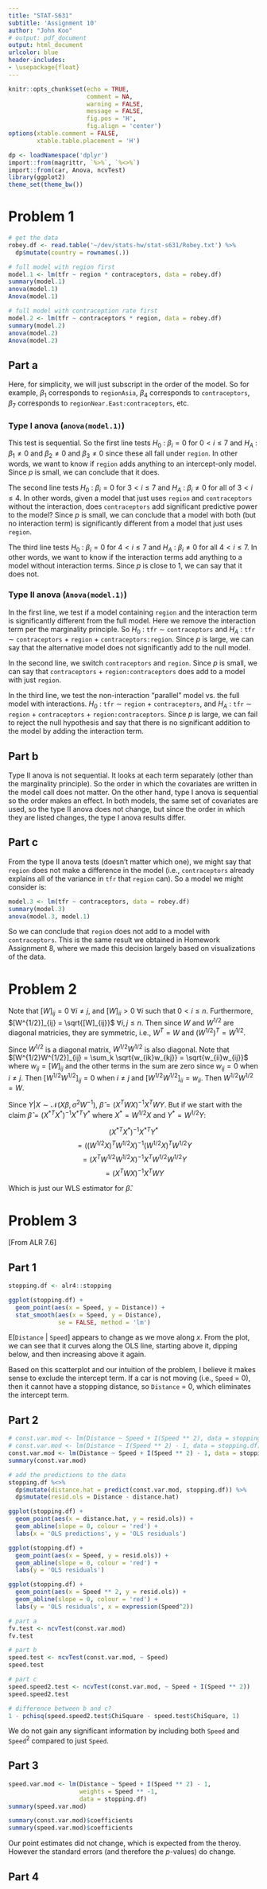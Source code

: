 ```yaml
---
title: "STAT-S631"
subtitle: 'Assignment 10'
author: "John Koo"
# output: pdf_document
output: html_document
urlcolor: blue
header-includes:
- \usepackage{float}
---
```


```r
knitr::opts_chunk$set(echo = TRUE, 
                      comment = NA, 
                      warning = FALSE, 
                      message = FALSE, 
                      fig.pos = 'H', 
                      fig.align = 'center')
options(xtable.comment = FALSE, 
        xtable.table.placement = 'H')
```

```r
dp <- loadNamespace('dplyr')
import::from(magrittr, `%>%`, `%<>%`)
import::from(car, Anova, ncvTest)
library(ggplot2)
theme_set(theme_bw())
```

# Problem 1

```r
# get the data
robey.df <- read.table('~/dev/stats-hw/stat-s631/Robey.txt') %>% 
  dp$mutate(country = rownames(.))

# full model with region first
model.1 <- lm(tfr ~ region * contraceptors, data = robey.df)
summary(model.1)
anova(model.1)
Anova(model.1)

# full model with contraception rate first
model.2 <- lm(tfr ~ contraceptors * region, data = robey.df)
summary(model.2)
anova(model.2)
Anova(model.2)
```

## Part a

Here, for simplicity, we will just subscript in the order of the model. So for 
example, $\beta_1$ corresponds to `regionAsia`, $\beta_4$ corresponds to 
`contraceptors`, $\beta_7$ corresponds to `regionNear.East:contraceptors`, etc.

### Type I anova (`anova(model.1)`)

This test is sequential. So the first line tests $H_0$ : $\beta_i = 0$ for 
$0 < i \leq 7$ and $H_A$ : $\beta_1 \neq 0$ and $\beta_2 \neq 0$ and
$\beta_3 \neq 0$ since these all fall under `region`. In other words, we want 
to know if `region` adds anything to an intercept-only model. Since $p$ is 
small, we can conclude that it does.

The second line tests $H_0$ : $\beta_i = 0$ for $3 < i \leq 7$ and 
$H_A$ : $\beta_i \neq 0$ for all of $3 < i \leq 4$. In other words, 
given a model that just uses `region` and `contraceptors` without the 
interaction, does `contraceptors` add significant predictive power to the model? 
Since $p$ is small, we can conclude that a model with both (but no interaction 
term) is significantly different from a model that just uses `region`. 

The third line tests $H_0$ : $\beta_i = 0$ for $4 < i \leq 7$ and $H_A$ : 
$\beta_i \neq 0$ for all $4 < i \leq 7$. In other words, we want to know if 
the interaction terms add anything to a model without interaction terms. Since 
$p$ is close to 1, we can say that it does not. 

### Type II anova (`Anova(model.1)`)

In the first line, we test if a model containing `region` and the interaction 
term is significantly different from the full model. Here we remove the 
interaction term per the marginality principle. So $H_0$ : `tfr` $\sim$ 
`contraceptors` and $H_A$ : `tfr` $\sim$ `contraceptors` + `region` + 
`contraceptors:region`. Since $p$ is large, we can say that the alternative 
model does not significantly add to the null model.

In the second line, we switch `contraceptors` and `region`. Since $p$ is 
small, we can say that `contraceptors` + `region:contraceptors` does add to a 
model with just `region`. 

In the third line, we test the non-interaction "parallel" model vs. the full 
model with interactions. $H_0$ : `tfr` $\sim$ `region` + `contraceptors`, and 
$H_A$ : `tfr` $\sim$ `region` + `contraceptors` + `region:contraceptors`. Since 
$p$ is large, we can fail to reject the null hypothesis and say that there is 
no significant addition to the model by adding the interaction term. 

## Part b

Type II anova is not sequential. It looks at each term separately (other than 
the marginality principle). So the order in which the covariates are written 
in the model call does not matter. On the other hand, type I anova is sequential 
so the order makes an effect. In both models, the same set of covariates are 
used, so the type II anova does not change, but since the order in which they 
are listed changes, the type I anova results differ. 

## Part c

From the type II anova tests (doesn't matter which one), we might say that 
`region` does not make a difference in the model (i.e., `contraceptors` already 
explains all of the variance in `tfr` that `region` can). So a model we might 
consider is:

```r
model.3 <- lm(tfr ~ contraceptors, data = robey.df)
summary(model.3)
anova(model.3, model.1)
```

So we can conclude that `region` does not add to a model with `contraceptors`. 
This is the same result we obtained in Homework Assignment 8, where we made this 
decision largely based on visualizations of the data. 

# Problem 2

Note that $[W]_{ij} = 0$ $\forall i \neq j$, and $[W]_{ii} > 0$ 
$\forall i$ such that $0 < i \leq n$. Furthermore, 
$[W^{1/2}]_{ij} = \sqrt{[W]_{ij}}$ $\forall i, j \leq n$. Then since $W$ and 
$W^{1/2}$ are diagonal matricies, they are symmetric, i.e., $W^T = W$ and 
$(W^{1/2})^T = W^{1/2}$.

Since $W^{1/2}$ is a diagonal matrix, $W^{1/2}W^{1/2}$ is also diagonal. Note 
that $[W^{1/2}W^{1/2}]_{ij} = \sum_k \sqrt{w_{ik}w_{kj}} = \sqrt{w_{ii}w_{ij}}$ 
where $w_{ij} = [W]_{ij}$ and the other terms in the sum are zero since 
$w_{ij} = 0$ when $i \neq j$. Then $[W^{1/2}W^{1/2}]_{ij} = 0$ when $i \neq j$ 
and $[W^{1/2}W^{1/2}]_{ii} = w_{ii}$. Then $W^{1/2}W^{1/2} = W$.

Since $Y|X \sim \mathcal{N}(X \beta, \sigma^2 W^{-1})$, 
$\hat{\beta} = (X^T W X)^{-1} X^T W Y$. But if we start with the claim 
$\hat{\beta} = (X^{*T} X^*)^{-1} X^{*T} Y^*$ where $X^* = W^{1/2}X$ and 
$Y^* = W^{1/2} Y$:

$$(X^{*T} X^*)^{-1} X^{*T} Y^*$$
$$= ((W^{1/2}X)^T W^{1/2}X)^{-1} (W^{1/2}X)^T W^{1/2} Y$$
$$= (X^T W^{1/2} W^{1/2} X)^{-1} X^T W^{1/2} W^{1/2} Y$$
$$= (X^T W X)^{-1} X^T W Y$$

Which is just our WLS estimator for $\hat{\beta}$.

# Problem 3

[From ALR 7.6]

## Part 1

```r
stopping.df <- alr4::stopping

ggplot(stopping.df) + 
  geom_point(aes(x = Speed, y = Distance)) + 
  stat_smooth(aes(x = Speed, y = Distance), 
              se = FALSE, method = 'lm')
```

E[`Distance` | `Speed`] appears to change as we move along $x$. From the plot, 
we can see that it curves along the OLS line, starting above it, dipping below, 
and then increasing above it again. 

Based on this scatterplot and our intuition of the problem, I believe it makes 
sense to exclude the intercept term. If a car is not moving (i.e., `Speed` = 0), 
then it cannot have a stopping distance, so `Distance` = 0, which eliminates the 
intercept term. 

## Part 2

```r
# const.var.mod <- lm(Distance ~ Speed + I(Speed ** 2), data = stopping.df)
# const.var.mod <- lm(Distance ~ I(Speed ** 2) - 1, data = stopping.df)
const.var.mod <- lm(Distance ~ Speed + I(Speed ** 2) - 1, data = stopping.df)
summary(const.var.mod)

# add the predictions to the data
stopping.df %<>% 
  dp$mutate(distance.hat = predict(const.var.mod, stopping.df)) %>% 
  dp$mutate(resid.ols = Distance - distance.hat)

ggplot(stopping.df) + 
  geom_point(aes(x = distance.hat, y = resid.ols)) + 
  geom_abline(slope = 0, colour = 'red') + 
  labs(x = 'OLS predictions', y = 'OLS residuals')

ggplot(stopping.df) + 
  geom_point(aes(x = Speed, y = resid.ols)) + 
  geom_abline(slope = 0, colour = 'red') + 
  labs(y = 'OLS residuals')

ggplot(stopping.df) + 
  geom_point(aes(x = Speed ** 2, y = resid.ols)) + 
  geom_abline(slope = 0, colour = 'red') + 
  labs(y = 'OLS residuals', x = expression(Speed^2))

# part a
fv.test <- ncvTest(const.var.mod)
fv.test

# part b
speed.test <- ncvTest(const.var.mod, ~ Speed)
speed.test

# part c
speed.speed2.test <- ncvTest(const.var.mod, ~ Speed + I(Speed ** 2))
speed.speed2.test

# difference between b and c?
1 - pchisq(speed.speed2.test$ChiSquare - speed.test$ChiSquare, 1)
```

We do not gain any significant information by including both `Speed` and 
`Speed`^2^ compared to just `Speed`.

## Part 3

```r
speed.var.mod <- lm(Distance ~ Speed + I(Speed ** 2) - 1, 
                    weights = Speed ** -1, 
                    data = stopping.df)
summary(speed.var.mod)

summary(const.var.mod)$coefficients
summary(speed.var.mod)$coefficients
```

Our point estimates did not change, which is expected from the theroy. However 
the standard errors (and therefore the $p$-values) do change. 

## Part 4